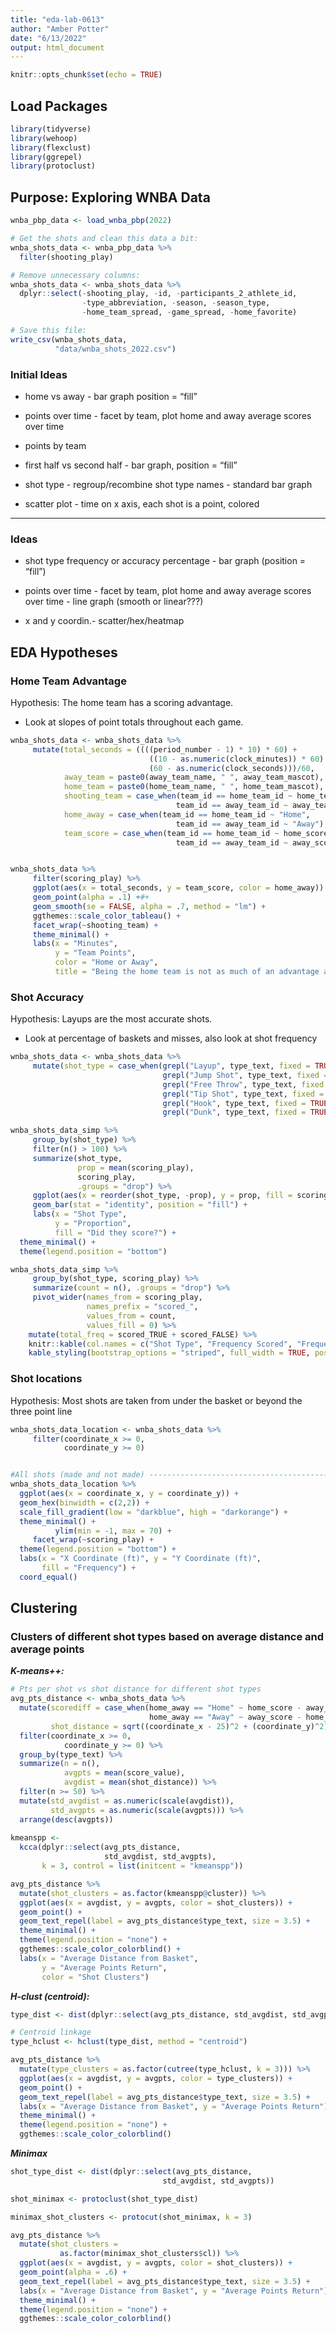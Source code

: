 ```yaml
---
title: "eda-lab-0613"
author: "Amber Potter"
date: "6/13/2022"
output: html_document
---
```


```r
knitr::opts_chunk$set(echo = TRUE)
```

## Load Packages

```r
library(tidyverse)
library(wehoop)
library(flexclust)
library(ggrepel)
library(protoclust)
```

## Purpose: Exploring WNBA Data

```r
wnba_pbp_data <- load_wnba_pbp(2022)

# Get the shots and clean this data a bit:
wnba_shots_data <- wnba_pbp_data %>%
  filter(shooting_play)

# Remove unnecessary columns:
wnba_shots_data <- wnba_shots_data %>%
  dplyr::select(-shooting_play, -id, -participants_2_athlete_id,
                -type_abbreviation, -season, -season_type, 
                -home_team_spread, -game_spread, -home_favorite)

# Save this file:
write_csv(wnba_shots_data, 
          "data/wnba_shots_2022.csv")
```

### Initial Ideas

- home vs away - bar graph position = "fill"

- points over time - facet by team, plot home and away average scores over time

- points by team

- first half vs second half - bar graph, position = "fill"

- shot type - regroup/recombine shot type names - standard bar graph

- scatter plot - time on x axis, each shot is a point, colored


-----------

### Ideas

- shot type frequency or accuracy percentage - bar graph (position = "fill")

- points over time - facet by team, plot home and away average scores over time - line graph (smooth or linear???)

- x and y coordin.- scatter/hex/heatmap


## EDA Hypotheses

### Home Team Advantage

Hypothesis: The home team has a scoring advantage.

  - Look at slopes of point totals throughout each game.

```r
wnba_shots_data <- wnba_shots_data %>%
     mutate(total_seconds = ((((period_number - 1) * 10) * 60) + 
                               ((10 - as.numeric(clock_minutes)) * 60) + 
                               (60 - as.numeric(clock_seconds)))/60,
            away_team = paste0(away_team_name, " ", away_team_mascot),
            home_team = paste0(home_team_name, " ", home_team_mascot),
            shooting_team = case_when(team_id == home_team_id ~ home_team,
                                     team_id == away_team_id ~ away_team),
            home_away = case_when(team_id == home_team_id ~ "Home",
                                     team_id == away_team_id ~ "Away"),
            team_score = case_when(team_id == home_team_id ~ home_score,
                                     team_id == away_team_id ~ away_score))


wnba_shots_data %>%
     filter(scoring_play) %>%
     ggplot(aes(x = total_seconds, y = team_score, color = home_away)) +
     geom_point(alpha = .1) +#+
     geom_smooth(se = FALSE, alpha = .7, method = "lm") +
     ggthemes::scale_color_tableau() +
     facet_wrap(~shooting_team) +
     theme_minimal() +
     labs(x = "Minutes",
          y = "Team Points",
          color = "Home or Away",
          title = "Being the home team is not as much of an advantage as one might think")
```


### Shot Accuracy

Hypothesis: Layups are the most accurate shots.

  - Look at percentage of baskets and misses, also look at shot frequency

```r
wnba_shots_data <- wnba_shots_data %>%
     mutate(shot_type = case_when(grepl("Layup", type_text, fixed = TRUE) ~ "Layup",
                                  grepl("Jump Shot", type_text, fixed = TRUE) ~ "Jump Shot",
                                  grepl("Free Throw", type_text, fixed = TRUE) ~ "Free Throw",
                                  grepl("Tip Shot", type_text, fixed = TRUE) ~ "Tip Shot",
                                  grepl("Hook", type_text, fixed = TRUE) ~ "Hook Shot",
                                  grepl("Dunk", type_text, fixed = TRUE) ~ "Dunk"))

wnba_shots_data_simp %>%
     group_by(shot_type) %>%
     filter(n() > 100) %>%
     summarize(shot_type,
               prop = mean(scoring_play), 
               scoring_play,
               .groups = "drop") %>%
     ggplot(aes(x = reorder(shot_type, -prop), y = prop, fill = scoring_play)) +
     geom_bar(stat = "identity", position = "fill") +
     labs(x = "Shot Type",
          y = "Proportion",
          fill = "Did they score?") +
  theme_minimal() +
  theme(legend.position = "bottom")

wnba_shots_data_simp %>%
     group_by(shot_type, scoring_play) %>%
     summarize(count = n(), .groups = "drop") %>%
     pivot_wider(names_from = scoring_play, 
                 names_prefix = "scored_",
                 values_from = count,
                 values_fill = 0) %>%
    mutate(total_freq = scored_TRUE + scored_FALSE) %>%
    knitr::kable(col.names = c("Shot Type", "Frequency Scored", "Frequency Missed", "Total Fequency")) %>%
    kable_styling(bootstrap_options = "striped", full_width = TRUE, position = "center", font_size = 16) # looks better in presentation
```

### Shot locations

Hypothesis: Most shots are taken from under the basket or beyond the three point line

```r
wnba_shots_data_location <- wnba_shots_data %>%
     filter(coordinate_x >= 0,
            coordinate_y >= 0)


#All shots (made and not made) -----------------------------------------------
wnba_shots_data_location %>%
  ggplot(aes(x = coordinate_x, y = coordinate_y)) +
  geom_hex(binwidth = c(2,2)) + 
  scale_fill_gradient(low = "darkblue", high = "darkorange") +
  theme_minimal() +
          ylim(min = -1, max = 70) +
     facet_wrap(~scoring_play) +
  theme(legend.position = "bottom") + 
  labs(x = "X Coordinate (ft)", y = "Y Coordinate (ft)",
       fill = "Frequency") + 
  coord_equal()
```



## Clustering

### Clusters of different shot types based on average distance and average points

***K-means++:***

```r
# Pts per shot vs shot distance for different shot types 
avg_pts_distance <- wnba_shots_data %>%
  mutate(scorediff = case_when(home_away == "Home" ~ home_score - away_score,
                               home_away == "Away" ~ away_score - home_score),
         shot_distance = sqrt((coordinate_x - 25)^2 + (coordinate_y)^2)) %>%
  filter(coordinate_x >= 0,
            coordinate_y >= 0) %>%
  group_by(type_text) %>%
  summarize(n = n(), 
            avgpts = mean(score_value), 
            avgdist = mean(shot_distance)) %>%
  filter(n >= 50) %>%
  mutate(std_avgdist = as.numeric(scale(avgdist)),
         std_avgpts = as.numeric(scale(avgpts))) %>%
  arrange(desc(avgpts)) 
  
kmeanspp <-
  kcca(dplyr::select(avg_pts_distance,
                     std_avgdist, std_avgpts),
       k = 3, control = list(initcent = "kmeanspp"))

avg_pts_distance %>%
  mutate(shot_clusters = as.factor(kmeanspp@cluster)) %>%
  ggplot(aes(x = avgdist, y = avgpts, color = shot_clusters)) +
  geom_point() +
  geom_text_repel(label = avg_pts_distance$type_text, size = 3.5) +
  theme_minimal() +
  theme(legend.position = "none") +
  ggthemes::scale_color_colorblind() +
  labs(x = "Average Distance from Basket", 
       y = "Average Points Return",
       color = "Shot Clusters")
```


***H-clust (centroid):***

```r
type_dist <- dist(dplyr::select(avg_pts_distance, std_avgdist, std_avgpts))

# Centroid linkage
type_hclust <- hclust(type_dist, method = "centroid")

avg_pts_distance %>%
  mutate(type_clusters = as.factor(cutree(type_hclust, k = 3))) %>%
  ggplot(aes(x = avgdist, y = avgpts, color = type_clusters)) +
  geom_point() +
  geom_text_repel(label = avg_pts_distance$type_text, size = 3.5) +
  labs(x = "Average Distance from Basket", y = "Average Points Return") +
  theme_minimal() +
  theme(legend.position = "none") +
  ggthemes::scale_color_colorblind()
```

***Minimax***

```r
shot_type_dist <- dist(dplyr::select(avg_pts_distance,
                                  std_avgdist, std_avgpts))

shot_minimax <- protoclust(shot_type_dist)

minimax_shot_clusters <- protocut(shot_minimax, k = 3)

avg_pts_distance %>%
  mutate(shot_clusters =
           as.factor(minimax_shot_clusters$cl)) %>%
  ggplot(aes(x = avgdist, y = avgpts, color = shot_clusters)) + 
  geom_point(alpha = .6) + 
  geom_text_repel(label = avg_pts_distance$type_text, size = 3.5) +
  labs(x = "Average Distance from Basket", y = "Average Points Return") +
  theme_minimal() +
  theme(legend.position = "none") +
  ggthemes::scale_color_colorblind()
```

